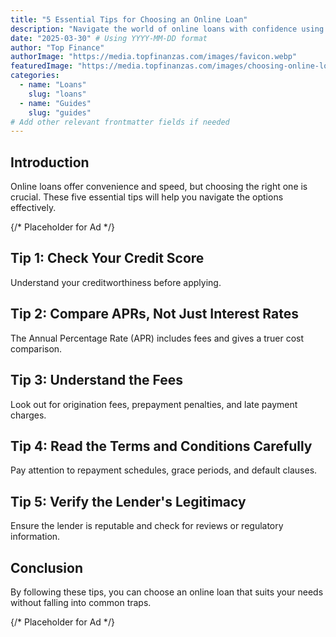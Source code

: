 ```yaml
---
title: "5 Essential Tips for Choosing an Online Loan"
description: "Navigate the world of online loans with confidence using these essential tips to find the best rates and terms for your financial needs."
date: "2025-03-30" # Using YYYY-MM-DD format
author: "Top Finance"
authorImage: "https://media.topfinanzas.com/images/favicon.webp"
featuredImage: "https://media.topfinanzas.com/images/choosing-online-loan.jpg"
categories:
  - name: "Loans"
    slug: "loans"
  - name: "Guides"
    slug: "guides"
# Add other relevant frontmatter fields if needed
---
```



## Introduction

Online loans offer convenience and speed, but choosing the right one is crucial. These five essential tips will help you navigate the options effectively.

{/* Placeholder for Ad */}
<Ad id="placeholder_ad_1" />

## Tip 1: Check Your Credit Score

Understand your creditworthiness before applying.

## Tip 2: Compare APRs, Not Just Interest Rates

The Annual Percentage Rate (APR) includes fees and gives a truer cost comparison.

## Tip 3: Understand the Fees

Look out for origination fees, prepayment penalties, and late payment charges.

## Tip 4: Read the Terms and Conditions Carefully

Pay attention to repayment schedules, grace periods, and default clauses.

## Tip 5: Verify the Lender's Legitimacy

Ensure the lender is reputable and check for reviews or regulatory information.

## Conclusion

By following these tips, you can choose an online loan that suits your needs without falling into common traps.

{/* Placeholder for Ad */}
<Ad id="placeholder_ad_2" />

